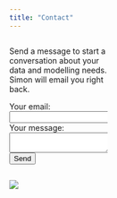 ```yaml
---
title: "Contact"
---
```


:::::::: {columns}

:::: {.column width="35%"}

Send a message to start a conversation about your data and modelling needs. Simon will email you right back.

<form
  action="https://formspree.io/f/mrgwqwgd"
  method="POST">
  <label>
    Your email:
    <input type="email" name="email">
  </label>
  <label>
    Your message:
    <textarea name="message"></textarea>
  </label>
  <button type="submit">Send</button>
</form>

::::

:::: {.column width="2.5%"}
::::

:::: {.column width="60%"}
![](./Images/DSCxx38.JPG)
::::

::::::::
